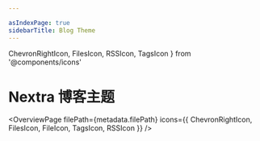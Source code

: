 ```yaml
---

asIndexPage: true
sidebarTitle: Blog Theme
---
```


  ChevronRightIcon,
  FilesIcon,
  RSSIcon,
  TagsIcon
} from '@components/icons'

# Nextra 博客主题

<OverviewPage
  filePath={metadata.filePath}
  icons={{
    ChevronRightIcon,
    FilesIcon,
    FileIcon,
    TagsIcon,
    RSSIcon
  }}
/>